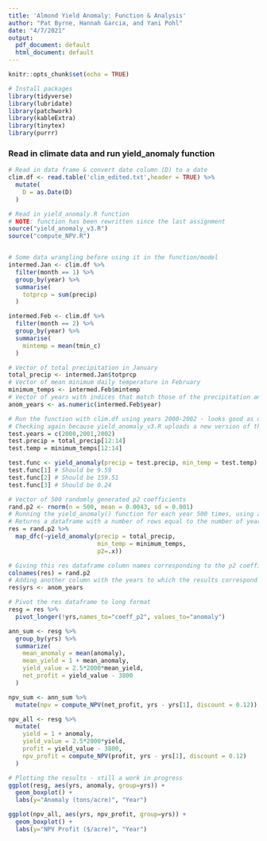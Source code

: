 ```yaml
---
title: 'Almond Yield Anomaly: Function & Analysis'
author: "Pat Byrne, Hannah Garcia, and Yani Pohl"
date: "4/7/2021"
output:
  pdf_document: default
  html_document: default
---
```


```r
knitr::opts_chunk$set(echo = TRUE)
```

```r
# Install packages
library(tidyverse)
library(lubridate)
library(patchwork)
library(kableExtra)
library(tinytex)
library(purrr)
```

### Read in climate data and run yield_anomaly function
```r
# Read in data frame & convert date column (D) to a date
clim.df <- read.table('clim_edited.txt',header = TRUE) %>% 
  mutate(
    D = as.Date(D)
  )

# Read in yield_anomaly.R function
# NOTE: function has been rewritten since the last assignment
source("yield_anomaly_v3.R")
source("compute_NPV.R")


# Some data wrangling before using it in the function/model
intermed.Jan <- clim.df %>% 
  filter(month == 1) %>% 
  group_by(year) %>% 
  summarise(
    totprcp = sum(precip)
  )

intermed.Feb <- clim.df %>% 
  filter(month == 2) %>% 
  group_by(year) %>% 
  summarise(
    mintemp = mean(tmin_c)
  )

# Vector of total precipitation in January
total_precip <- intermed.Jan$totprcp
# Vector of mean minimum daily temperature in February
minimum_temps <- intermed.Feb$mintemp
# Vector of years with indices that match those of the precipitation and temperature vectors
anom_years <- as.numeric(intermed.Feb$year)
```


```r
# Run the function with clim.df using years 2000-2002 - looks good as of this run
# Checking again because yield_anomaly_v3.R uploads a new version of the yield_anonaly() function
test.years = c(2000,2001,2002)
test.precip = total_precip[12:14]
test.temp = minimum_temps[12:14]

test.func <- yield_anomaly(precip = test.precip, min_temp = test.temp)
test.func[1] # Should be 9.59
test.func[2] # Should be 159.51
test.func[3] # Should be 0.24
```


```r
# Vector of 500 randomly generated p2 coefficients
rand.p2 <- rnorm(n = 500, mean = 0.0043, sd = 0.001)
# Running the yield_anomaly() function for each year 500 times, using a different p2 coefficient each time
# Returns a dataframe with a number of rows equal to the number of years/length of the vectors input to "precip =" and "min_temp =" arguments and a number of columns equal to the length of rand.p2 (each corresponding to the results for that p2 coefficient) 
res = rand.p2 %>% 
  map_dfc(~yield_anomaly(precip = total_precip, 
                         min_temp = minimum_temps, 
                         p2=.x))
```

```r
# Giving this res dataframe column names corresponding to the p2 coefficient used to generate those results 
colnames(res) = rand.p2
# Adding another column with the years to which the results correspond 
res$yrs <- anom_years
```


```r
# Pivot the res dataframe to long format
resg = res %>% 
  pivot_longer(!yrs,names_to="coeff_p2", values_to="anomaly")

ann_sum <- resg %>% 
  group_by(yrs) %>% 
  summarize(
    mean_anomaly = mean(anomaly),
    mean_yield = 1 + mean_anomaly,
    yield_value = 2.5*2000*mean_yield,
    net_profit = yield_value - 3800
  )

npv_sum <- ann_sum %>% 
  mutate(npv = compute_NPV(net_profit, yrs - yrs[1], discount = 0.12))

npv_all <- resg %>% 
  mutate(
    yield = 1 + anomaly,
    yield_value = 2.5*2000*yield,
    profit = yield_value - 3800,
    npv_profit = compute_NPV(profit, yrs - yrs[1], discount = 0.12)
  )

```

```r
# Plotting the results - still a work in progress
ggplot(resg, aes(yrs, anomaly, group=yrs)) +
  geom_boxplot() + 
  labs(y="Anomaly (tons/acre)", "Year")

ggplot(npv_all, aes(yrs, npv_profit, group=yrs)) +
  geom_boxplot() + 
  labs(y="NPV Profit ($/acre)", "Year") 

```


